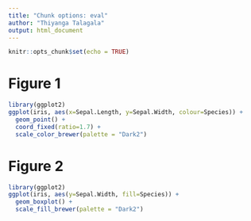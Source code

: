 ```yaml
---
title: "Chunk options: eval"
author: "Thiyanga Talagala"
output: html_document
---
```


```r
knitr::opts_chunk$set(echo = TRUE)
```

# Figure 1

```r
library(ggplot2)
ggplot(iris, aes(x=Sepal.Length, y=Sepal.Width, colour=Species)) + 
  geom_point() + 
  coord_fixed(ratio=1.7) + 
  scale_color_brewer(palette = "Dark2")
```


# Figure 2

```r
library(ggplot2)
ggplot(iris, aes(y=Sepal.Width, fill=Species)) + 
  geom_boxplot() + 
  scale_fill_brewer(palette = "Dark2")
```


